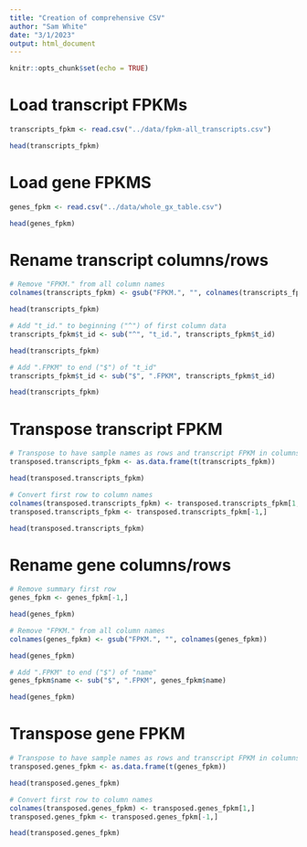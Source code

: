 ```yaml
---
title: "Creation of comprehensive CSV"
author: "Sam White"
date: "3/1/2023"
output: html_document
---
```


```r
knitr::opts_chunk$set(echo = TRUE)
```

# Load transcript FPKMs
```r
transcripts_fpkm <- read.csv("../data/fpkm-all_transcripts.csv")

head(transcripts_fpkm)
```
# Load gene FPKMS
```r
genes_fpkm <- read.csv("../data/whole_gx_table.csv")

head(genes_fpkm)
```

# Rename transcript columns/rows
```r
# Remove "FPKM." from all column names
colnames(transcripts_fpkm) <- gsub("FPKM.", "", colnames(transcripts_fpkm))

head(transcripts_fpkm)

# Add "t_id." to beginning ("^") of first column data
transcripts_fpkm$t_id <- sub("^", "t_id.", transcripts_fpkm$t_id)

head(transcripts_fpkm)

# Add ".FPKM" to end ("$") of "t_id"
transcripts_fpkm$t_id <- sub("$", ".FPKM", transcripts_fpkm$t_id)

head(transcripts_fpkm)
```

# Transpose transcript FPKM
```r
# Transpose to have sample names as rows and transcript FPKM in columns
transposed.transcripts_fpkm <- as.data.frame(t(transcripts_fpkm))

head(transposed.transcripts_fpkm)

# Convert first row to column names
colnames(transposed.transcripts_fpkm) <- transposed.transcripts_fpkm[1,]
transposed.transcripts_fpkm <- transposed.transcripts_fpkm[-1,]

head(transposed.transcripts_fpkm)
```


# Rename gene columns/rows
```r
# Remove summary first row
genes_fpkm <- genes_fpkm[-1,]

head(genes_fpkm)

# Remove "FPKM." from all column names
colnames(genes_fpkm) <- gsub("FPKM.", "", colnames(genes_fpkm))

head(genes_fpkm)

# Add ".FPKM" to end ("$") of "name"
genes_fpkm$name <- sub("$", ".FPKM", genes_fpkm$name)

head(genes_fpkm)
```

# Transpose gene FPKM
```r
# Transpose to have sample names as rows and transcript FPKM in columns
transposed.genes_fpkm <- as.data.frame(t(genes_fpkm))

head(transposed.genes_fpkm)

# Convert first row to column names
colnames(transposed.genes_fpkm) <- transposed.genes_fpkm[1,]
transposed.genes_fpkm <- transposed.genes_fpkm[-1,]

head(transposed.genes_fpkm)
```
